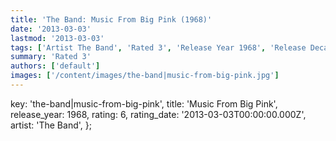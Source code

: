 ```yaml
---
title: 'The Band: Music From Big Pink (1968)'
date: '2013-03-03'
lastmod: '2013-03-03'
tags: ['Artist The Band', 'Rated 3', 'Release Year 1968', 'Release Decade 1960']
summary: 'Rated 3'
authors: ['default']
images: ['/content/images/the-band|music-from-big-pink.jpg']
---
```


  key: 'the-band|music-from-big-pink',
  title: 'Music From Big Pink',
  release_year: 1968,
  rating: 6,
  rating_date: '2013-03-03T00:00:00.000Z',
  artist: 'The Band',
};

<MusicRating data={data} />
